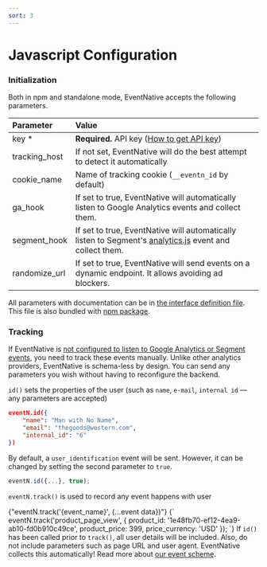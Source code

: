 ```yaml
---
sort: 3
---
```


# Javascript Configuration

### Initialization

Both in npm and standalone mode, EventNative accepts the following parameters.

| Parameter | Value |
| :--- | :--- |
| key *  | **Required.** API key ([How to get API key](/docs/configuration/authorization)) |
| tracking_host | If not set, EventNative will do the best attempt to detect it automatically |
| cookie_name | Name of tracking cookie (`__eventn_id` by default) |
| ga_hook | If set to true, EventNative will automatically listen to Google Analytics events and collect them.  |
| segment_hook | If set to true, EventNative will automatically listen to Segment's [analytics.js](https://github.com/segmentio/analytics.js/) event and collect them.  |
| randomize_url | If set to true, EventNative will send events on a dynamic endpoint. It allows avoiding ad blockers. |

<Hint>
    All parameters with documentation can be in <a href="https://github.com/jitsucom/eventnative/blob/master/web/src/types.ts" >the interface definition file</a>. This file is also bundled with <a href="/docs/sending-data/javascript-reference/npm-or-yarn">npm package</a>.
</Hint>

### Tracking

If EventNative is [not configured to listen to Google Analytics or Segment events](/docs/sending-data/javascript-reference/events-interception), you need to track these events manually. Unlike other analytics providers, EventNative is schema-less by design. You can send any parameters you wish without having to reconfigure the backend.

`id()` sets the properties of the user (such as `name`, `e-mail`, `internal id` — any parameters are accepted)

```json
eventN.id({
    "name": "Man with No Name",
    "email": "thegoods@western.com",
    "internal_id": "6"
})
```

By default, a `user_identification` event will be sent. However, it can be changed by setting the second parameter to `true`.

```javascript
eventN.id({...}, true);
```

`eventN.track()` is used to record any event happens with user

<CodeInTabs>
    <CodeTab title="Syntax" lang="javascript">
        {"eventN.track('{event_name}', {...event data})"}
    </CodeTab>
    <CodeTab title="Example" lang="javascript">
        {`
        eventN.track('product_page_view', {
            product_id: '1e48fb70-ef12-4ea9-ab10-fd0b910c49ce',
            product_price: 399,
            price_currency: 'USD'
        });
        `}
    </CodeTab>
</CodeInTabs>

<Hint>
    If <code inline="true">id()</code> has been called prior to <code inline="true">track()</code>, all user details will be included.
    Also, do not include parameters such as page URL and user agent. EventNative collects this automatically!
    Read more about <a href="/docs/configuration/schema-and-mappings">our event scheme</a>.
</Hint>
